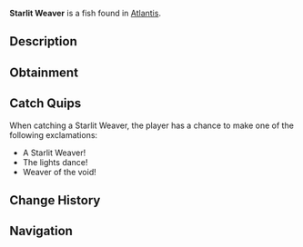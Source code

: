 {{FishInfobox
|image          = Starlit Weaver.png
|rarity         = Rare
|sea            = First Sea
|location       = [[Atlantis]]
|sublocation    = 
|sources        = Fishing Rod
|radar_location = 
|xp             = 500
|weather        = Clear
|time           = Night
|season         = 
|bait           = Deep Coral
|base_weight    = 40
|base_value     = 800
|weight_range   = 20
|base_chance    = 10
|base_resil     = 25
}}
'''Starlit Weaver''' is a {{Rarity|Rare}} fish found in [[Atlantis]].

== Description ==
{{Description|These ethereal fish trail strands of bioluminescent light that weave complex patterns in the water. The patterns are said to map the currents of magical energy flowing through the abyss.|Bestiary Entry}}

== Obtainment ==
{{Description|Ethereal Abyss Pool|Bestiary Hint}}
{{Fish Availability|
Atlantis/Ethereal Abyss
|top_rods      = 
Leviathan's Fang Rod\78529.75\130434.15;
Free Spirit Rod\72327.7\130212.17;
Trident Rod\67198.59\120978.21;
Great Rod of Oscar\58594.76\76901.72;
Ethereal Prism Rod\56602.18\77373.76;
Plastic Rod\44300.51\50573.45;
Krampus's Rod\52882.37\59006.4;
Magma Rod\51526.42\57493.42;
Azure Of Lagoon\54011.96\87643.09;
No-Life Rod\55032.09\86374.16;
Fungal Rod\36428.38\64758.14;
Antler Rod\32307.19\56662.75;
Adventurer's Rod\41456.17\73733.83;
Astralhook Rod\56501.4\77034.41;
Seraphic Rod\54703.64\77591.97;
Challenger's Rod\51995.47\76505.23;
Rod Of The Forgotten Fang\51091.85\75059.36;
Blazebringer Rod\47778.1\73254;
Rod Of The Depths\45830.07\67956.73;
Rod Of The Exalted One\45094.24\68246.64;
Zeus Rod\44985.02\69077.08;
Verdant Shear Rod\44384.91\69227.66;
Depthseeker Rod\40744.76\64392.15;
Avalanche Rod\36665.33\58026.99;
Volcanic Rod\35052.51\54606.18;
Steady Rod\11736.92\20585.92
|recommended   = Trident Rod
}}

== Catch Quips ==
When catching a Starlit Weaver, the player has a chance to make one of the following exclamations:
* A Starlit Weaver!
* The lights dance!
* Weaver of the void!

== Change History ==
{{Change History|{{subst:Current Version}}}}

== Navigation ==
{{Fish Navbox|Atlantis}}